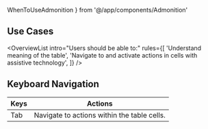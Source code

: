 ---
---

  WhenToUseAdmonition
} from '@/app/components/Admonition'

## Use Cases

<OverviewList intro="Users should be able to:" rules={[
  'Understand meaning of the table',
  'Navigate to and activate actions in cells with assistive technology',
]} />

## Keyboard Navigation

| Keys     | Actions                                                         |
| -------- | --------------------------------------------------------------- |
| Tab      | Navigate to actions within the table cells.                     |
